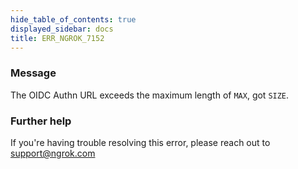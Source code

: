 ```yaml
---
hide_table_of_contents: true
displayed_sidebar: docs
title: ERR_NGROK_7152
---
```


### Message

The OIDC Authn URL exceeds the maximum length of `MAX`, got `SIZE`.

### Further help

If you're having trouble resolving this error, please reach out to [support@ngrok.com](mailto:support@ngrok.com?subject=Help%20with%20ERR_NGROK_7152)
